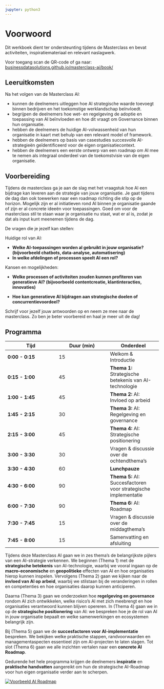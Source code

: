 ```yaml
---
jupyter: python3
---
```


# Voorwoord {.unnumbered}

Dit werkboek dient ter ondersteunting tijdens de Masterclass en bevat activiteiten, inspiratiemateriaal en relevant naslagwerk.

Voor toegang scan de QR-code of ga naar: [businessdatasolutions.github.io/masterclass-ai/book/](https://businessdatasolutions.github.io/masterclass-ai/book/){target="_blank"}

## Leeruitkomsten

Na het volgen van de Masterclass AI:

-   kunnen de deelnemers uitleggen hoe AI strategische waarde toevoegt binnen bedrijven en het toekomstige werklandschap beïnvloedt.\
-   begrijpen de deelnemers hoe wet- en regelgeving de adoptie en toepassing van AI beïnvloeden en hoe dit vraagt om Governance binnen hun organisatie.\
-   hebben de deelnemers de huidige AI-volwassenheid van hun organisatie in kaart met behulp van een relevant model of framework.\
-   hebben de deelnemers op basis van casestudies succesvolle AI-strategieën geïdentificeerd voor de eigen organisatiecontext.\
-   hebben de deelnemers een eerste ontwerp van een roadmap om AI mee te nemen als integraal onderdeel van de toekomstvisie van de eigen organisatie.

## Voorbereiding

Tijdens de masterclass ga je aan de slag met het vraagstuk hoe AI een bijdrage kan leveren aan de strategie van jouw organisatie. Je gaat tijdens de dag dan ook toewerken naar een roadmap richting die stip op de horizon. Mogelijk zijn er al initiatieven rond AI binnen je organisatie gaande of zijn er al concrete ideeën voor toepassingen. Goed om voor de masterclass stil te staan waar je organisatie nu staat, wat er al is, zodat je dat als input kunt meenemen tijdens de dag.

De vragen die je jezelf kan stellen:

Huidige rol van AI:

-   **Welke AI-toepassingen worden al gebruikt in jouw organisatie? (bijvoorbeeld chatbots, data-analyse, automatisering)**
-   **In welke afdelingen of processen speelt AI een rol?**

Kansen en mogelijkheden:

-   **Welke processen of activiteiten zouden kunnen profiteren van generatieve AI? (bijvoorbeeld contentcreatie, klantinteracties, innovaties)**

-   **Hoe kan generatieve AI bijdragen aan strategische doelen of concurrentievoordeel?**

Schrijf voor jezelf jouw antwoorden op en neem ze mee naar de masterclass. Zo ben je beter voorbereid en haal je meer uit de dag!

## Programma

| **Tijd** | **Duur (min)** | **Onderdeel** |
|------------------------|------------------------|------------------------|
| **0:00 - 0:15** | 15 | Welkom & Introductie |
| **0:15 - 1:00** | 45 | **Thema 1:** Strategische betekenis van AI-technologie |
| **1:00 - 1:45** | 45 | **Thema 2:** AI: Invloed op arbeid |
| **1:45 - 2:15** | 30 | **Thema 3:** AI: Regelgeving en governance |
| **2:15 - 3:00** | 45 | **Thema 4:** AI: Strategische positionering |
| **3:00 - 3:30** | 30 | Vragen & discussie over de ochtendthema’s |
| **3:30 - 4:30** | 60 | **Lunchpauze** |
| **4:30 - 6:00** | 90 | **Thema 5:** AI: Succesfactoren voor strategische implementatie |
| **6:00 - 7:30** | 90 | **Thema 6:** AI: Roadmap |
| **7:30 - 7:45** | 15 | Vragen & discussie over de middagthema’s |
| **7:45 - 8:00** | 15 | Samenvatting en afsluiting |

Tijdens deze Masterclass AI gaan we in zes thema’s de belangrijkste pijlers van een AI-strategie verkennen. We beginnen (Thema 1) met de **strategische betekenis** van AI-technologie, waarbij we vooral ingaan op de **macro-economische** en **geopolitieke** effecten van AI en hoe organisaties hierop kunnen inspelen. Vervolgens (Thema 2) gaan we kijken naar de **invloed van AI op arbeid**, waarbij we stilstaan bij de veranderingen in rollen en competenties en hoe organisaties daarop kunnen anticiperen.

Daarna (Thema 3) gaan we onderzoeken hoe **regelgeving en governance** rondom AI zich ontwikkelen, welke risico’s AI met zich meebrengt en hoe organisaties verantwoord kunnen blijven opereren. In (Thema 4) gaan we in op de **strategische positionering** van AI: we bespreken hoe je de rol van AI in jouw organisatie bepaalt en welke samenwerkingen en ecosystemen belangrijk zijn.

Bij (Thema 5) gaan we de **succesfactoren voor AI-implementatie** bespreken. We bekijken welke praktische stappen, randvoorwaarden en managementaspecten essentieel zijn om AI-projecten te laten slagen. Tot slot (Thema 6) gaan we alle inzichten vertalen naar een **concrete AI Roadmap**.

Gedurende het hele programma krijgen de deelnemers **inspiratie** en **praktische handvatten** aangereikt om hun de strategische AI-Roadmap voor hun eigen organisatie verder aan te scherpen.

[![Voorbeeld AI Roadmap](images/gartner-ai-roadmap.png)](https://www.gartner.com/en/articles/ai-roadmap)
